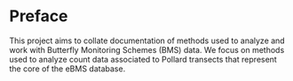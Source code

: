 # Preface {.unnumbered}

This project aims to collate documentation of methods used to analyze and work with Butterfly Monitoring Schemes (BMS) data. We focus on methods used to analyze count data associated to Pollard transects that represent the core of the eBMS database.


